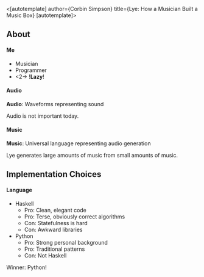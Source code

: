 <[autotemplate]
author={Corbin Simpson}
title={Lye: How a Musician Built a Music Box}
[autotemplate]>

== About ==

==== Me ====

* Musician
* Programmer
*<2-> !'''Lazy'''!

==== Audio ====

'''Audio''': Waveforms representing sound

Audio is not important today.

==== Music ====

'''Music''': Universal language representing audio generation

Lye generates large amounts of music from small amounts of music.

== Implementation Choices ==

==== Language ====

* Haskell
** Pro: Clean, elegant code
** Pro: Terse, obviously correct algorithms
** Con: Statefulness is hard
** Con: Awkward libraries
* Python
** Pro: Strong personal background
** Pro: Traditional patterns
** Con: Not Haskell

Winner: Python!
